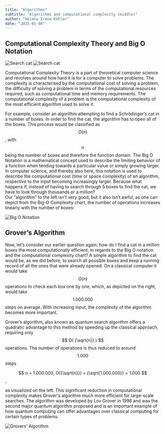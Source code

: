 ```yaml
---
title: "Algorithms"
subtitle: "Algorithms and computational complexity (middle)"
author: "Helena Iréne Köhler"
date: "2025-01-08"
---
```


## Computational Complexity Theory and Big O Notation

![Search cat](/posts/assets/entries/algorithms/search_cat.png)
![Search cat](/posts/assets/entries/algorithms/find_cat.png)

Computational Complexity Theory is a part of theoretical computer science and revolves around how hard it is for a computer to solve problems. The complexity is characterised by the computational cost of solving a problem, the difficulty of solving a problem in terms of the computational resources required, such as computational time and memory requirements. The computational complexity of a problem is the computational complexity of the most efficient algorithm used to solve it.

For example, consider an algorithm attempting to find a Schrödinger’s cat in a number of boxes. In order to find the cat, the algorithm has to open all of the boxes. This process would be classified as $$ O(n) $$, with $$ n $$ being the number of boxes and therefore the function domain.
The Big O Notation is a mathematical concept used to describe the limiting behavior of a function when tending towards a particular value or simply growing larger. In computer science, and thereby also here, this notation is used to describe the computational cost (time or space complexity) of an algorithm, respective to the input becoming increasingly larger. Because what happens if, instead of having to search through 5 boxes to find the cat, we have to look through thousands or a million?  
Our “algorithm” to the left isn’t very good, but it also isn’t awful, as one can depict from the Big-O Complexity chart, the number of operations increases linearly with the number of boxes:

![Big O Notation](/posts/assets/entries/algorithms/bigo.png)

## Grover’s Algorithm

Now, let’s consider our earlier question again: how do I find a cat in a million boxes the most computationally efficient, in regards to the Big O notation and the computational complexity chart? A simple algorithm to find the cat would be, as we did before, to search all possible boxes and keep a running record of all the ones that were already opened. On a classical computer it would take $$ O(n) $$ operations to check each box one by one, which, as depicted on the right, would take $$ 1.000.000 $$ steps on average. With increasing input, the complexity of the algorithm becomes more important.

Grover’s algorithm, also known as quantum search algorithm offers a quadratic advantage to this method by speeding up the classical approach, requiring only $$ O( {\sqrt{n}} ) $$ operations. The number of operations is thus reduced to around $$ 1.000 $$ steps 

$$ n = 1.000.000, O({\sqrt{n}}) = {\sqrt{1.000.000}} = 1.000 $$,

as visualized on the left. This significant reduction in computational complexity makes Grover's algorithm much more efficient for large-scale searches.
The algorithm was developed by Lov Grover in 1996 and was the second major quantum algorithm proposed and is an important example of how quantum computing can offer advantages over classical computing for certain types of problems.

![Grovers' Algorithm](/posts/assets/entries/algorithms/grover.png)
